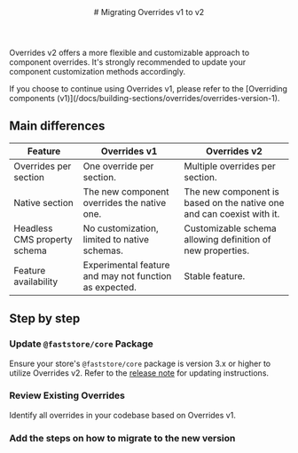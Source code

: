 
<header>
# Migrating Overrides v1 to v2
</header>

Overrides v2 offers a more flexible and customizable approach to component overrides. It's strongly recommended to update your component customization methods accordingly.

<Callout type="warning" emoji="⚠️">
If you choose to continue using Overrides v1, please refer to the [Overriding components (v1)](/docs/building-sections/overrides/overrides-version-1).
</Callout>

## Main differences

| Feature                        | Overrides v1                           | Overrides v2                           |
| ------------------------------ | -------------------------------------- | -------------------------------------- |
| Overrides per section         | One override per section.               | Multiple overrides per section.         |
| Native section                | The new component overrides the native one. | The new component is based on the native one and can coexist with it. |
| Headless CMS property schema  | No customization, limited to native schemas. | Customizable schema allowing definition of new properties. |
| Feature availability          | Experimental feature and may not function as expected. | Stable feature. |

## Step by step

<Steps>

### Update `@faststore/core` Package

Ensure your store's `@faststore/core` package is version 3.x or higher to utilize Overrides v2. Refer to the [release note](https://github.com/vtex/faststore/releases/tag/v3.0.0) for updating instructions.

### Review Existing Overrides

Identify all overrides in your codebase based on Overrides v1.

### Add the steps on how to migrate to the new version 

</Steps>





